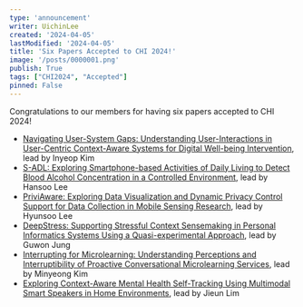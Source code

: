 ```yaml
---
type: 'announcement'
writer: UichinLee
created: '2024-04-05'
lastModified: '2024-04-05'
title: 'Six Papers Accepted to CHI 2024!'
image: '/posts/0000001.png'
publish: True
tags: ["CHI2024", "Accepted"]
pinned: False
---
```


Congratulations to our members for having six papers accepted to CHI 2024!

* [Navigating User-System Gaps: Understanding User-Interactions in User-Centric Context-Aware Systems for Digital Well-being Intervention](#), lead by Inyeop Kim
* [S-ADL: Exploring Smartphone-based Activities of Daily Living to Detect Blood Alcohol Concentration in a Controlled Environment](#), lead by Hansoo Lee
* [PriviAware: Exploring Data Visualization and Dynamic Privacy Control Support for Data Collection in Mobile Sensing Research](#), lead by Hyunsoo Lee
* [DeepStress: Supporting Stressful Context Sensemaking in Personal Informatics Systems Using a Quasi-experimental Approach](#), lead by Guwon Jung
* [Interrupting for Microlearning: Understanding Perceptions and Interruptibility of Proactive Conversational Microlearning Services](#), lead by Minyeong Kim
* [Exploring Context-Aware Mental Health Self-Tracking Using Multimodal Smart Speakers in Home Environments](#), lead by Jieun Lim
